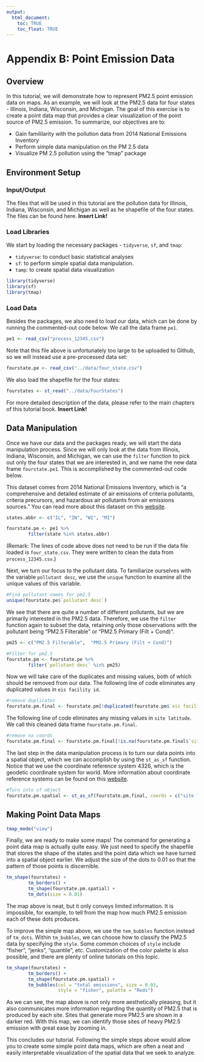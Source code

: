 ```yaml
---
output: 
  html_document:
    toc: TRUE
    toc_float: TRUE
---
```


# Appendix B: Point Emission Data {-}

## Overview

In this tutorial, we will demonstrate how to represent PM2.5 point emission data on maps. As an example, we will look at the PM2.5 data for four states - Illinois, Indiana, Wisconsin, and Michigan. The goal of this exercise is to create a point data map that provides a clear visualization of the point source of PM2.5 emission. To summarize, our objectives are to:

* Gain famililarity with the pollution data from 2014 National Emissions Inventory
* Perform simple data manipulation on the PM 2.5 data
* Visualize PM 2.5 pollution using the "tmap" package

## Environment Setup

### Input/Output
The files that will be used in this tutorial are the pollution data for Illinois, Indiana, Wisconsin, and Michigan as well as he shapefile of the four states. The files can be found here. **Insert Link!**

### Load Libraries

We start by loading the necessary packages - `tidyverse`, `sf`, and `tmap`: 

* `tidyverse`: to conduct basic statistical analyses
* `sf`: to perform simple spatial data manipulation. 
* `tamp`: to create spatial data visualization

```r
library(tidyverse)
library(sf)
library(tmap)
```

### Load Data

Besides the packages, we also need to load our data, which can be done by running the commented-out code below. We call the data frame `pe1`. 

```r
pe1 <- read_csv("process_12345.csv")
```

Note that this file above is unfortunately too large to be uploaded to Github, so we will instead use a pre-processed data set:

```r
fourstate.pe <- read_csv("../data/four_state.csv")
```

We also load the shapefile for the four states:

```r
fourstates <- st_read("../data/FourStates")
```

For more detailed description of the data, please refer to the main chapters of this tutorial book. **Insert Link!**

## Data Manipulation

Once we have our data and the packages ready, we will start the data manipulation process. Since we will only look at the data from Illinois, Indiana, Wisconsin, and Michigan, we can use the `filter` function to pick out only the four states that we are interested in, and we name the new data frame `fourstate.pe1`. This is accomplished by the commented-out code below.

This dataset comes from 2014 National Emissions Inventory, which is "a comprehensive and detailed estimate of air emissions of criteria pollutants, criteria precursors, and hazardous air pollutants from air emissions sources." You can read more about this dataset on this [website](https://www.epa.gov/air-emissions-inventories/national-emissions-inventory-nei).

```r
states.abbr <- c("IL", "IN", "WI", "MI")

fourstate.pe <- pe1 %>%
        filter(state %in% states.abbr)
```

(Remark: The lines of code above does not need to be run if the data file loaded is `four_state.csv`. They were written to clean the data from `process_12345.csv`.)

Next, we turn our focus to the pollutant data. To familiarize ourselves with the variable `pollutant desc`, we use the `unique` function to examine all the unique values of this variable. 

```r
#Find pollutant names for pm2.5
unique(fourstate.pe$`pollutant desc`)
```

We see that there are quite a number of different pollutants, but we are primarily interested in the PM2.5 data. Therefore, we use the `filter` function again to subset the data, retaining only those observations with the pollutant being "PM2.5 Filterable" or "PM2.5 Primary (Filt + Cond)".

```r
pm25 <- c("PM2.5 Filterable",  "PM2.5 Primary (Filt + Cond)")

#Filter for pm2.5
fourstate.pm <- fourstate.pe %>%
        filter(`pollutant desc` %in% pm25)
```

Now we will take care of the duplicates and missing values, both of which should be removed from our data. The following line of code eliminates any duplicated values in `eis facility id`.

```r
#remove duplicates
fourstate.pm.final <- fourstate.pm[!duplicated(fourstate.pm$`eis facility id`),] 
```

The following line of code eliminates any missing values in `site latitude`. We call this cleaned data frame `fourstate.pm.final`.

```r
#remove na coords 
fourstate.pm.final <- fourstate.pm.final[!is.na(fourstate.pm.final$`site latitude`),] 
```

The last step in the data manipulation process is to turn our data points into a spatial object, which we can accomplish by using the `st_as_sf` function. Notice that we use the coordinate reference system 4326, which is the geodetic coordinate system for world. More information about coordinate reference systems can be found on this [website](https://epsg.io).

```r
#Turn into sf object
fourstate.pm.spatial <- st_as_sf(fourstate.pm.final, coords = c("site longitude", "site latitude"), crs = 4326)
```

## Making Point Data Maps

```r
tmap_mode("view")
```

Finally, we are ready to make some maps! The command for generating a point data map is actually quite easy. We just need to specify the shapefile that stores the shape of the states and the point data which we have turned into a spatial object earlier. We adjust the size of the dots to 0.01 so that the pattern of those points is discernible. 

```r
tm_shape(fourstates) +
        tm_borders() +
        tm_shape(fourstate.pm.spatial) +
        tm_dots(size = 0.01) 
```

The map above is neat, but it only conveys limited information. It is impossible, for example, to tell from the map how much PM2.5 emission each of these dots produces. 

To improve the simple map above, we use the `tem_bubbles` function instead of `tm_dots`. Within `tm_bubbles`, we can choose how to classify the PM2.5 data by specifying the `style`. Some common choices of `style` include "fisher", "jenks", "quantile", etc. Customization of the color palette is also possible, and there are plenty of online tutorials on this topic. 

```r
tm_shape(fourstates) +
        tm_borders() +
        tm_shape(fourstate.pm.spatial) +
        tm_bubbles(col = "total emissions", size = 0.01,
                   style = "fisher", palette = "Reds") 
```

As we can see, the map above is not only more aesthetically pleasing, but it also communicates more information regarding the quantity of PM2.5 that is produced by each site. Sites that generate more PM2.5 are shown in a darker red. With this map, we can identify those sites of heavy PM2.5 emission with great ease by zooming in.

This concludes our tutorial. Following the simple steps above would allow you to create some simple point data maps, which are often a neat and easily interpretable visualization of the spatial data that we seek to analyze. 